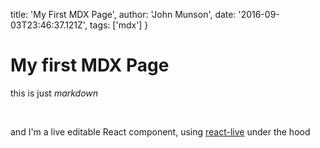 
  title: 'My First MDX Page',
  author: 'John Munson',
  date: '2016-09-03T23:46:37.121Z',
  tags: ['mdx']
}

# My first MDX Page

this is just _markdown_

<PureComponent />

<br />

and I'm a live editable React component, using [react-live](https://github.com/FormidableLabs/react-live) under the hood

<LiveEdit code={componentClassExample} />
